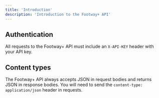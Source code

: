 ```yaml
---
title: 'Introduction'
description: 'Introduction to the Footway+ API'
---
```


## Authentication

All requests to the Footway+ API must include an `X-API-KEY` header with your API key.

## Content types

The Footway+ API always accepts JSON in request bodies and returns JSON in response bodies. You will need to send the `content-type: application/json` header in requests.